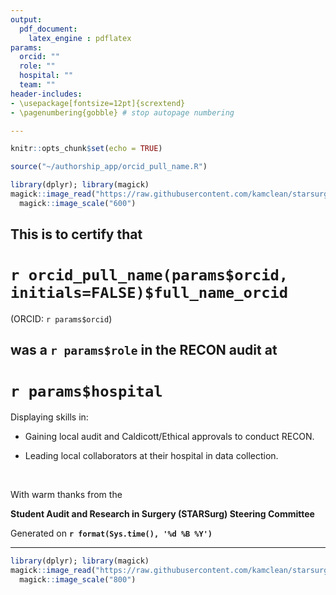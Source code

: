 ```yaml
---
output:
  pdf_document:
    latex_engine : pdflatex
params:
  orcid: ""
  role: ""
  hospital: ""
  team: ""
header-includes:
- \usepackage[fontsize=12pt]{scrextend}
- \pagenumbering{gobble} # stop autopage numbering

---
```

```r
knitr::opts_chunk$set(echo = TRUE)

source("~/authorship_app/orcid_pull_name.R")
```

```r
library(dplyr); library(magick)
magick::image_read("https://raw.githubusercontent.com/kamclean/starsurg/master/recon_logo.png") %>%
  magick::image_scale("600")
```

\centering

## This is to certify that

# **`r orcid_pull_name(params$orcid, initials=FALSE)$full_name_orcid`**

(ORCID: `r params$orcid`)

## was a **`r params$role`** in the **RECON audit** at

# **`r params$hospital`**

\raggedright

Displaying skills in: 
  
- Gaining local audit and Caldicott/Ethical approvals to conduct RECON.

- Leading local collaborators at their hospital in data collection.

\centering

&nbsp;

With warm thanks from the

**Student Audit and Research in Surgery (STARSurg) Steering Committee**
  
  Generated on **`r format(Sys.time(), '%d %B %Y')`**
  
  ***
```r
library(dplyr); library(magick)
magick::image_read("https://raw.githubusercontent.com/kamclean/starsurg/master/recon_sponsors.png") %>%
  magick::image_scale("800")
```
